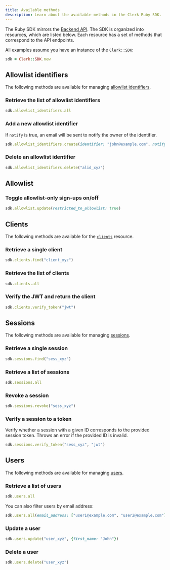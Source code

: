 ```yaml
---
title: Available methods
description: Learn about the available methods in the Clerk Ruby SDK.
---
```


The Ruby SDK mirrors the [Backend API](https://clerk.com/docs/reference/backend-api). The SDK is organized into resources, which are listed below. Each resource has a set of methods that correspond to the API endpoints.

All examples assume you have an instance of the `Clerk::SDK`:

```ruby
sdk = Clerk::SDK.new
```

## Allowlist identifiers

The following methods are available for managing [allowlist identifiers](https://clerk.com/docs/reference/backend-api/tag/Allow-list-Block-list).

### Retrieve the list of allowlist identifiers

```ruby
sdk.allowlist_identifiers.all
```

### Add a new allowlist identifier

If `notify` is true, an email will be sent to notify the owner of the identifier.

```ruby
sdk.allowlist_identifiers.create(identifier: "john@example.com", notify: true)
```

### Delete an allowlist identifier

```ruby
sdk.allowlist_identifiers.delete("alid_xyz")
```

## Allowlist

### Toggle allowlist-only sign-ups on/off

```ruby
sdk.allowlist.update(restricted_to_allowlist: true)
```

## Clients

The following methods are available for the [`clients`](https://clerk.com/docs/reference/backend-api/tag/Clients) resource.

### Retrieve a single client

```ruby
sdk.clients.find("client_xyz")
```

### Retrieve the list of clients

```ruby
sdk.clients.all
```

### Verify the JWT and return the client

```ruby
sdk.clients.verify_token("jwt")
```

## Sessions

The following methods are available for managing [sessions](https://clerk.com/docs/reference/backend-api/tag/Sessions).

### Retrieve a single session

```ruby
sdk.sessions.find("sess_xyz")
```

### Retrieve a list of sessions

```ruby
sdk.sessions.all
```

### Revoke a session

```ruby
sdk.sessions.revoke("sess_xyz")
```

### Verify a session to a token

Verify whether a session with a given ID corresponds to the provided session token. Throws an error if the provided ID is invalid.

```ruby
sdk.sessions.verify_token("sess_xyz", "jwt")
```

## Users

The following methods are available for managing [users](https://clerk.com/docs/reference/backend-api/tag/Users).

### Retrieve a list of users

```ruby
sdk.users.all
```

You can also filter users by email address:

```ruby
sdk.users.all(email_address: ["user1@example.com", "user2@example.com"])
```

### Update a user

```ruby
sdk.users.update("user_xyz", {first_name: "John"})
```

### Delete a user

```ruby
sdk.users.delete("user_xyz")
```
